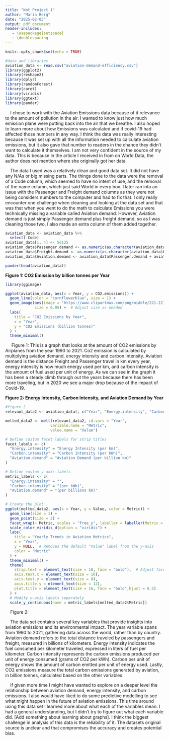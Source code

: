 ---
title: "Not Project 1"
author: "Maria Berg"
date: "2025-02-05"
output: pdf_document
header-includes:
   - \usepackage{setspace}
   - \doublespacing
---

```{r setup, include=FALSE}
knitr::opts_chunk$set(echo = TRUE)
```

```{r message=FALSE, warning=FALSE, include=FALSE}
#data and libraries
aviation_data <- read.csv("aviation-demand-efficiency.csv")
library(ggplot2)
library(reshape2)
library(dplyr)
library(randomForest)
library(caret)
library(viridis)
library(ggtext)
library(pander)
```


&nbsp;&nbsp;&nbsp;&nbsp;I chose to work with the Aviation Emissions data because of it relevance to the amount of pollution in the air. I wanted to know just how much emission plane were putting back into the air that we breathe. I also hoped to learn more about how Emissions was calculated and if covid-19 had affected those numbers in any way. I think the data was really interesting because it was set up with all the information needed to calculate aviation emissions, but it also gave that number to readers in the chance they didn’t want to calculate it themselves. I am not very confident in the source of my data. This is because in the article I received in from on World Data, the author does not mention where she originally got her data. 

&nbsp;&nbsp;&nbsp;&nbsp;The data I used was a relatively clean and good data set. It did not have any N/As or big missing parts. The things done to the data were the removal of a Code column, which seemed to have no intent of use, and the removal of the name column, which just said World in every box. I later ran into an issue with the Passenger and Freight demand columns as they were not being considers numbers to the computer and had to fix that. I only really encounter one challenge when cleaning and looking at the data set and that was that when you went to do the math to calculate Emissions you were technically missing a variable called Aviation demand. However, Aviation demand is just simply Passenger demand plus freight demand, so as I was cleaning those two, I also made an extra column of them added together.



```{r include=FALSE}
aviation_data <- aviation_data %>%
  select(-Code)
aviation_data[1, 4] <- 56125
aviation_data$Passenger.demand <- as.numeric(as.character(aviation_data$Passenger.demand))
aviation_data$Freight.demand <- as.numeric(as.character(aviation_data$Freight.demand))
aviation_data$Aviation.demand <- aviation_data$Passenger.demand + aviation_data$Freight.demand
```
\newpage
```{r echo=FALSE}
pander(head(aviation_data))
```


\newpage
**Figure 1: CO2 Emission by billion tonnes per Year**

```{r echo=FALSE, warning=FALSE}

library(ggimage)

ggplot(aviation_data, aes(x = Year, y = CO2.emissions)) +
  geom_line(color = "cornflowerblue", size = 1) +
  geom_image(aes(image = "https://www.clipartmax.com/png/middle/221-2211588_airplane-clip-art-airplane-silhouette.png"),
             size = 0.05) +  # Adjust size as needed
  labs(
    title = "CO2 Emissions by Year",
    x = "Year",
    y = "CO2 Emissions (billion tonnes)"
  ) +
  theme_minimal()


```
&nbsp;&nbsp;&nbsp;&nbsp; Figure 1: This is a graph that looks at the amount of CO2 emissions by Airplanes from the year 1990 to 2021. Co2 emission is calculated by multiplying aviation demand, energy intensity and carbon intensity. Aviation demand is the distance Freight and Passenger travel in km every year, energy intensity is how much energy used per km, and carbon intensity is the amount of fuel used per unit of energy. As we can see in the graph it has been a steady climb through out the years because there has been more traveling, but in 2020 we see a major drop because of the impact of Covid-19.

\newpage

**Figure 2:  Energy Intensity, Carbon Intensity, and Aviation Demand by Year**

```{r echo=FALSE, fig.height=6, fig.width=12}

#figure 2
relevant_data2 <- aviation_data[, c("Year", "Energy.intensity", "Carbon.intensity", "Aviation.demand")]

melted_data2 <- melt(relevant_data2, id.vars = "Year", 
                    variable.name = "Metric", 
                    value.name = "Value")

# Define custom facet labels for strip titles
facet_labels <- c(
  "Energy.intensity" = "Energy Intensity (per km)",
  "Carbon.intensity" = "Carbon Intensity (per kWh)",
  "Aviation.demand" = "Aviation Demand (per billion km)"
)

# Define custom y-axis labels
metric_labels <- c(
  "Energy.intensity" = "",
  "Carbon.intensity" = "(per kWh)",
  "Aviation.demand" = "(per billions km)"
)

# Create the plot
ggplot(melted_data2, aes(x = Year, y = Value, color = Metric)) +
  geom_line(size = 1) +       
  geom_point(size = 2) +      
  facet_wrap(~ Metric, scales = "free_y", labeller = labeller(Metric = facet_labels)) +  
  scale_color_viridis_d(option = "viridis") +  
  labs(
    title = "Yearly Trends in Aviation Metrics",
    x = "Year",
    y = NULL,  # Removes the default "Value" label from the y-axis
    color = "Metric"
  ) +
  theme_minimal() +
  theme(
    strip.text = element_text(size = 10, face = "bold"),  # Adjust facet title size
    axis.text.x = element_text(size = 10),               
    axis.text.y = element_text(size = 8),               
    axis.title.y = element_text(size = 12),                
    plot.title = element_text(size = 16, face = "bold",hjust = 0.5)  
  ) +
  # Modify y-axis labels separately
  scale_y_continuous(name = metric_labels[melted_data2$Metric])


```

&nbsp;&nbsp;&nbsp;&nbsp;Figure 2: 


\newpage
&nbsp;&nbsp;&nbsp;&nbsp;The data set contains several key variables that provide insights into aviation emissions and its environmental impact. The year variable spans from 1990 to 2021, gathering data across the world, rather than by country. Aviation demand refers to the total distance traveled by passengers and freight, measured in billions of kilometers. Energy intensity indicates the fuel consumed per kilometer traveled, expressed in liters of fuel per kilometer. Carbon intensity represents the carbon emissions produced per unit of energy consumed (grams of CO2 per kWh). Carbon per unit of energy shows the amount of carbon emitted per unit of energy used. Lastly, CO2 emissions measure the total carbon emissions generated by aviation, in billion tonnes, calculated based on the other variables. 

&nbsp;&nbsp;&nbsp;&nbsp;If given more time I might have wanted to explore on a deeper level the relationship between aviation demand, energy intensity, and carbon emissions. I also would have liked to do some predictive modelling to see what might happen in the future of aviation emissions. This time around using this data set I learned more about what each of the variables mean. I had a general understanding, but I didn’t try to figure out what each variable did. [Add something about learning about graphs]. I think the biggest challenge in analysis of this data is the reliability of it. The datasets original source is unclear and that compromises the accuracy and creates potential bias. 



